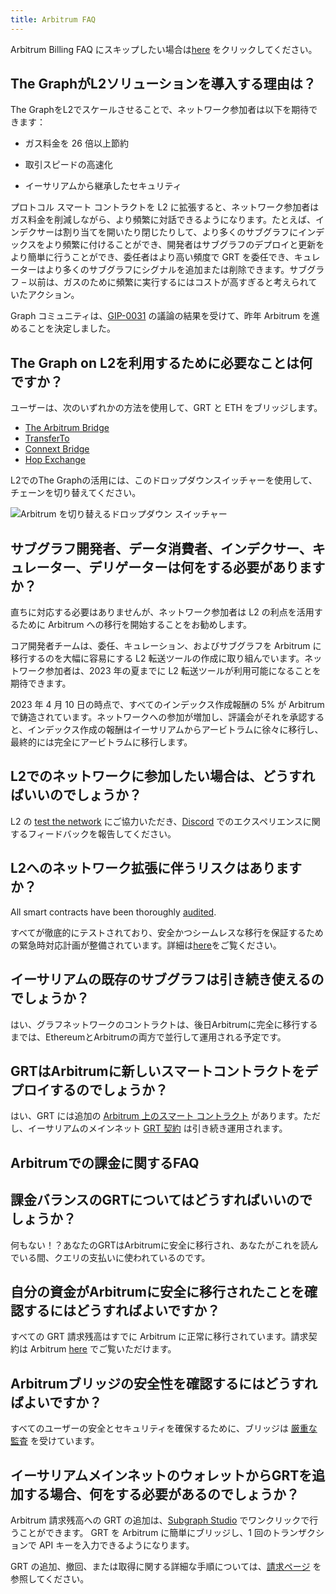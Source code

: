 ```yaml
---
title: Arbitrum FAQ
---
```


Arbitrum Billing FAQ にスキップしたい場合は[here](#billing-on-arbitrum-faqs) をクリックしてください。

## The GraphがL2ソリューションを導入する理由は？

The GraphをL2でスケールさせることで、ネットワーク参加者は以下を期待できます：

- ガス料金を 26 倍以上節約

- 取引スピードの高速化

- イーサリアムから継承したセキュリティ

プロトコル スマート コントラクトを L2 に拡張すると、ネットワーク参加者はガス料金を削減しながら、より頻繁に対話できるようになります。たとえば、インデクサーは割り当てを開いたり閉じたりして、より多くのサブグラフにインデックスをより頻繁に付けることができ、開発者はサブグラフのデプロイと更新をより簡単に行うことができ、委任者はより高い頻度で GRT を委任でき、キュレーターはより多くのサブグラフにシグナルを追加または削除できます。サブグラフ – 以前は、ガスのために頻繁に実行するにはコストが高すぎると考えられていたアクション。

Graph コミュニティは、[GIP-0031](https://forum.thegraph.com/t/gip-0031-arbitrum-grt-bridge/3305) の議論の結果を受けて、昨年 Arbitrum を進めることを決定しました。

## The Graph on L2を利用するために必要なことは何ですか？

ユーザーは、次のいずれかの方法を使用して、GRT と ETH をブリッジします。

- [The Arbitrum Bridge](https://bridge.arbitrum.io/?l2ChainId=42161)
- [TransferTo](https://transferto.xyz/swap)
- [Connext Bridge](https://bridge.connext.network/)
- [Hop Exchange](https://app.hop.exchange/#/send?token=ETH)

L2でのThe Graphの活用には、このドロップダウンスイッチャーを使用して、チェーンを切り替えてください。

![Arbitrum を切り替えるドロップダウン スイッチャー](/img/arbitrum-screenshot-toggle.png)

## サブグラフ開発者、データ消費者、インデクサー、キュレーター、デリゲーターは何をする必要がありますか？

直ちに対応する必要はありませんが、ネットワーク参加者は L2 の利点を活用するために Arbitrum への移行を開始することをお勧めします。

コア開発者チームは、委任、キュレーション、およびサブグラフを Arbitrum に移行するのを大幅に容易にする L2 転送ツールの作成に取り組んでいます。ネットワーク参加者は、2023 年の夏までに L2 転送ツールが利用可能になることを期待できます。

2023 年 4 月 10 日の時点で、すべてのインデックス作成報酬の 5% が Arbitrum で鋳造されています。ネットワークへの参加が増加し、評議会がそれを承認すると、インデックス作成の報酬はイーサリアムからアービトラムに徐々に移行し、最終的には完全にアービトラムに移行します。

## L2でのネットワークに参加したい場合は、どうすればいいのでしょうか？

L2 の [test the network](https://testnet.thegraph.com/explorer) にご協力いただき、[Discord](https://discord.gg/graphprotocol) でのエクスペリエンスに関するフィードバックを報告してください。

## L2へのネットワーク拡張に伴うリスクはありますか？

All smart contracts have been thoroughly [audited](https://github.com/graphprotocol/contracts/blob/main/packages/contracts/audits/OpenZeppelin/2022-07-graph-arbitrum-bridge-audit.pdf).

すべてが徹底的にテストされており、安全かつシームレスな移行を保証するための緊急時対応計画が整備されています。詳細は[here](https://forum.thegraph.com/t/gip-0037-the-graph-arbitrum-deployment-with-linear-rewards-minted-in-l2/3551#risks-and-security-considerations-20)をご覧ください。

## イーサリアムの既存のサブグラフは引き続き使えるのでしょうか？

はい、グラフネットワークのコントラクトは、後日Arbitrumに完全に移行するまでは、EthereumとArbitrumの両方で並行して運用される予定です。

## GRTはArbitrumに新しいスマートコントラクトをデプロイするのでしょうか？

はい、GRT には追加の [Arbitrum 上のスマート コントラクト](https://arbiscan.io/address/0x9623063377ad1b27544c965ccd7342f7ea7e88c7) があります。ただし、イーサリアムのメインネット [GRT 契約](https://etherscan.io/token/0xc944e90c64b2c07662a292be6244bdf05cda44a7) は引き続き運用されます。

## Arbitrumでの課金に関するFAQ

## 課金バランスのGRTについてはどうすればいいのでしょうか？

何もない！？あなたのGRTはArbitrumに安全に移行され、あなたがこれを読んでいる間、クエリの支払いに使われているのです。

## 自分の資金がArbitrumに安全に移行されたことを確認するにはどうすればよいですか？

すべての GRT 請求残高はすでに Arbitrum に正常に移行されています。請求契約は Arbitrum [here](https://arbiscan.io/address/0x1B07D3344188908Fb6DEcEac381f3eE63C48477a) でご覧いただけます。

## Arbitrumブリッジの安全性を確認するにはどうすればよいですか？

すべてのユーザーの安全とセキュリティを確保するために、ブリッジは [厳重な監査](https://code4rena.com/contests/2022-10-the-graph-l2-bridge-contest) を受けています。

## イーサリアムメインネットのウォレットからGRTを追加する場合、何をする必要があるのでしょうか？

Arbitrum 請求残高への GRT の追加は、[Subgraph Studio](https://thegraph.com/studio/) でワンクリックで行うことができます。 GRT を Arbitrum に簡単にブリッジし、1 回のトランザクションで API キーを入力できるようになります。

GRT の追加、撤回、または取得に関する詳細な手順については、[請求ページ](https://thegraph.com/docs/en/billing/) を参照してください。
